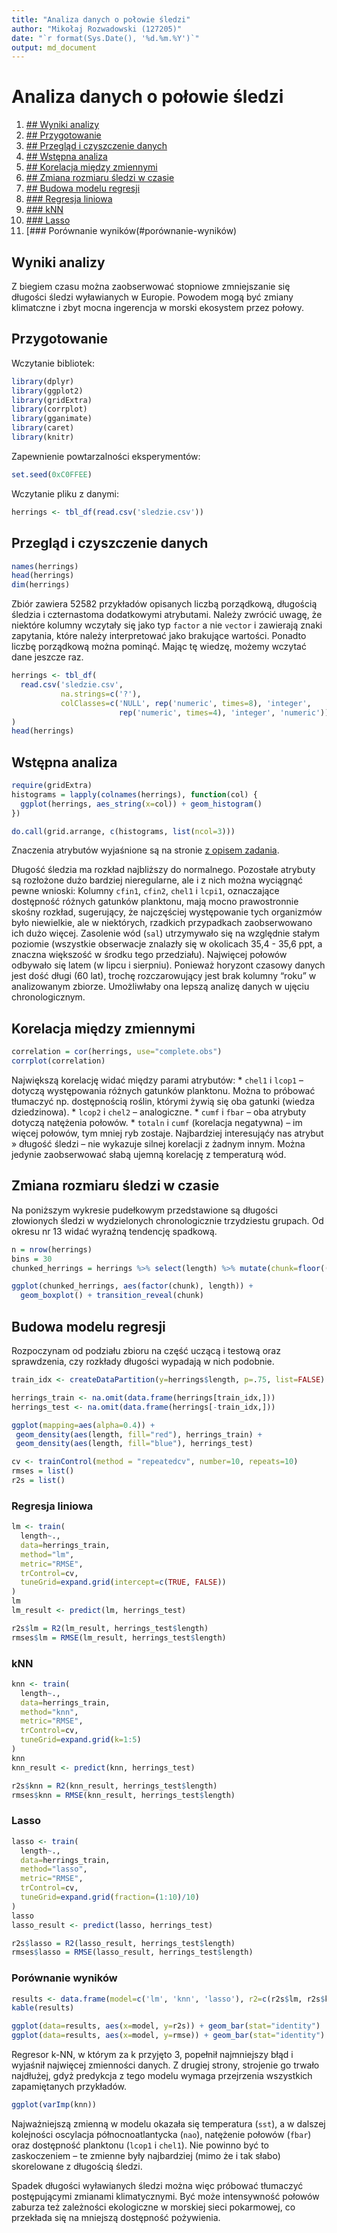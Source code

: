```yaml
---
title: "Analiza danych o połowie śledzi"
author: "Mikołaj Rozwadowski (127205)"
date: "`r format(Sys.Date(), '%d.%m.%Y')`"
output: md_document
---
```


# Analiza danych o połowie śledzi
1. [## Wyniki analizy](#wyniki-analizy)
2. [## Przygotowanie](#przygotowanie)
3. [## Przegląd i czyszczenie danych](#przegląd-i-czyszczenie-danych)
4. [## Wstępna analiza](#wstępna-analiza)
5. [## Korelacja między zmiennymi](#korelacja-między-zmiennymi)
6. [## Zmiana rozmiaru śledzi w czasie](#zmiana-rozmiaru-śledzi-w-czasie)
7. [## Budowa modelu regresji](##budowa-modelu-regresji)
  1. [### Regresja liniowa](#regresja-liniowa)
  2. [### kNN](#knn)
  3. [### Lasso](#lasso)
  4. [### Porównanie wyników(#porównanie-wyników)

## Wyniki analizy
Z biegiem czasu można zaobserwować stopniowe zmniejszanie się długości śledzi wyławianych w Europie.
Powodem mogą być zmiany klimatczne i zbyt mocna ingerencja w morski ekosystem przez połowy.

## Przygotowanie

Wczytanie bibliotek:
```r
library(dplyr)
library(ggplot2)
library(gridExtra)
library(corrplot)
library(gganimate)
library(caret)
library(knitr)
```

Zapewnienie powtarzalności eksperymentów:
```r
set.seed(0xC0FFEE)
```

Wczytanie pliku z danymi:
```r
herrings <- tbl_df(read.csv('sledzie.csv'))
```

## Przegląd i czyszczenie danych
```r
names(herrings)
head(herrings)
dim(herrings)
```

Zbiór zawiera 52582 przykładów opisanych liczbą porządkową, długością śledzia i czternastoma dodatkowymi atrybutami. Należy zwrócić uwagę, że niektóre kolumny wczytały się jako typ `factor` a nie `vector` i zawierają znaki zapytania, które należy interpretować jako brakujące wartości.
Ponadto liczbę porządkową można pominąć. Mając tę wiedzę, możemy wczytać dane jeszcze raz.

```r
herrings <- tbl_df(
  read.csv('sledzie.csv',
           na.strings=c('?'),
           colClasses=c('NULL', rep('numeric', times=8), 'integer',
                        rep('numeric', times=4), 'integer', 'numeric'))
)
head(herrings)
```

## Wstępna analiza

```r
require(gridExtra)
histograms = lapply(colnames(herrings), function(col) {
  ggplot(herrings, aes_string(x=col)) + geom_histogram()
})

do.call(grid.arrange, c(histograms, list(ncol=3)))
```

Znaczenia atrybutów wyjaśnione są na stronie [z opisem zadania](http://www.cs.put.poznan.pl/alabijak/emd/projekt/projekt_analiza.html).

Długość śledzia ma rozkład najbliższy do normalnego. Pozostałe atrybuty są rozłożone dużo bardziej nieregularne, ale i z nich można wyciągnąć pewne wnioski:
Kolumny `cfin1`, `cfin2`, `chel1` i `lcpi1`, oznaczające dostępność różnych gatunków planktonu, mają mocno prawostronnie skośny rozkład, sugerujący, że najczęściej występowanie tych organizmów było niewielkie, ale w niektórych, rzadkich przypadkach zaobserwowano ich dużo więcej.
Zasolenie wód (`sal`) utrzymywało się na względnie stałym poziomie (wszystkie obserwacje znalazły się w okolicach 35,4 - 35,6 ppt, a znaczna większość w środku tego przedziału).
Najwięcej połowów odbywało się latem (w lipcu i sierpniu). Ponieważ horyzont czasowy danych jest dość długi (60 lat), trochę rozczarowujący jest brak kolumny "roku" w analizowanym zbiorze. Umożliwłaby ona lepszą analizę danych w ujęciu chronologicznym.

## Korelacja między zmiennymi
```r
correlation = cor(herrings, use="complete.obs")
corrplot(correlation)
```

Największą korelację widać między parami atrybutów:
* `chel1` i `lcop1` – dotyczą występowania różnych gatunków planktonu. Można to próbować tłumaczyć np. dostępnością roślin, którymi żywią się oba gatunki (wiedza dziedzinowa).
* `lcop2` i `chel2` – analogiczne.
* `cumf` i `fbar` – oba atrybuty dotyczą natężenia połowów.
* `totaln` i `cumf` (korelacja negatywna) – im więcej połowów, tym mniej ryb zostaje.
Najbardziej interesująćy nas atrybut » długość śledzi – nie wykazuje silnej korelacji z żadnym innym. Można jedynie zaobserwować słabą ujemną korelację z temperaturą wód.

## Zmiana rozmiaru śledzi w czasie

Na poniższym wykresie pudełkowym przedstawione są długości złowionych śledzi w wydzielonych chronologicznie trzydziestu grupach. Od okresu nr 13 widać wyraźną tendencję spadkową.

```r
n = nrow(herrings)
bins = 30
chunked_herrings = herrings %>% select(length) %>% mutate(chunk=floor((row_number() - 1) / n * bins))

ggplot(chunked_herrings, aes(factor(chunk), length)) + 
  geom_boxplot() + transition_reveal(chunk)
```

## Budowa modelu regresji

Rozpoczynam od podziału zbioru na część uczącą i testową oraz sprawdzenia, czy rozkłady długości wypadają w nich podobnie.

```r
train_idx <- createDataPartition(y=herrings$length, p=.75, list=FALSE)

herrings_train <- na.omit(data.frame(herrings[train_idx,]))
herrings_test <- na.omit(data.frame(herrings[-train_idx,]))

ggplot(mapping=aes(alpha=0.4)) + 
 geom_density(aes(length, fill="red"), herrings_train) + 
 geom_density(aes(length, fill="blue"), herrings_test)

cv <- trainControl(method = "repeatedcv", number=10, repeats=10)
rmses = list()
r2s = list()
```

### Regresja liniowa
```r
lm <- train(
  length~.,
  data=herrings_train,
  method="lm",
  metric="RMSE",
  trControl=cv,
  tuneGrid=expand.grid(intercept=c(TRUE, FALSE))
)
lm
lm_result <- predict(lm, herrings_test)

r2s$lm = R2(lm_result, herrings_test$length)
rmses$lm = RMSE(lm_result, herrings_test$length)
```

### kNN
```r
knn <- train(
  length~.,
  data=herrings_train,
  method="knn",
  metric="RMSE",
  trControl=cv,
  tuneGrid=expand.grid(k=1:5)
)
knn
knn_result <- predict(knn, herrings_test)

r2s$knn = R2(knn_result, herrings_test$length)
rmses$knn = RMSE(knn_result, herrings_test$length)
```

### Lasso
```r
lasso <- train(
  length~.,
  data=herrings_train,
  method="lasso",
  metric="RMSE",
  trControl=cv,
  tuneGrid=expand.grid(fraction=(1:10)/10)
)
lasso
lasso_result <- predict(lasso, herrings_test)

r2s$lasso = R2(lasso_result, herrings_test$length)
rmses$lasso = RMSE(lasso_result, herrings_test$length)
```

### Porównanie wyników
```r
results <- data.frame(model=c('lm', 'knn', 'lasso'), r2=c(r2s$lm, r2s$knn, r2s$lasso), rmse=c(rmses$lm, rmses$knn, rmses$lasso))
kable(results)

ggplot(data=results, aes(x=model, y=r2s)) + geom_bar(stat="identity")
ggplot(data=results, aes(x=model, y=rmse)) + geom_bar(stat="identity")
```

Regresor k-NN, w którym za k przyjęto 3, popełnił najmniejszy błąd i wyjaśnił najwięcej zmienności danych. Z drugiej strony, strojenie go trwało najdłużej, gdyż predykcja z tego modelu wymaga przejrzenia wszystkich zapamiętanych przykładów.

```r
ggplot(varImp(knn))
```

Najważniejszą zmienną w modelu okazała się temperatura (`sst`), a w dalszej kolejności oscylacja północnoatlantycka (`nao`), natężenie połowów (`fbar`) oraz dostępność planktonu (`lcop1` i `chel1`). Nie powinno być to zaskoczeniem – te zmienne były najbardziej (mimo że i tak słabo) skorelowane z długością śledzi.

Spadek długości wyławianych śledzi można więc próbować tłumaczyć postępującymi zmianami klimatycznymi.
Być może intensywność połowów zaburza też zależności ekologiczne w morskiej sieci pokarmowej, co przekłada się na mniejszą dostępność pożywienia.

